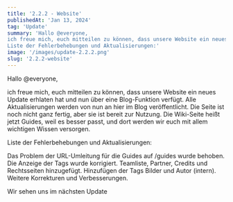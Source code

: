 ```yaml
---
title: '2.2.2 - Website'
publishedAt: 'Jan 13, 2024'
tag: 'Update'
summary: 'Hallo @everyone,
ich freue mich, euch mitteilen zu können, dass unsere Website ein neues Update erhlaten hat und nun über eine Blog-Funktion verfügt. Alle Aktualisierungen werden von nun an hier im Blog veröffentlicht. Die Seite ist noch nicht ganz fertig, aber sie ist bereit zur Nutzung. Die Wiki-Seite heißt jetzt Guides, weil es besser passt, und dort werden wir euch mit allem wichtigen Wissen versorgen.
Liste der Fehlerbehebungen und Aktualisierungen:'
image: '/images/update-2.2.2.png'
slug: '2.2.2-website'
---
```


Hallo @everyone,

ich freue mich, euch mitteilen zu können, dass unsere Website ein neues Update erhlaten hat und nun über eine Blog-Funktion verfügt. Alle Aktualisierungen werden von nun an hier im Blog veröffentlicht. Die Seite ist noch nicht ganz fertig, aber sie ist bereit zur Nutzung. Die Wiki-Seite heißt jetzt Guides, weil es besser passt, und dort werden wir euch mit allem wichtigen Wissen versorgen.

Liste der Fehlerbehebungen und Aktualisierungen:

Das Problem der URL-Umleitung für die Guides auf /guides wurde behoben.
Die Anzeige der Tags wurde korrigiert.
Teamliste, Partner, Credits und Rechtsseiten hinzugefügt.
Hinzufügen der Tags Bilder und Autor (intern).
Weitere Korrekturen und Verbesserungen.

Wir sehen uns im nächsten Update

